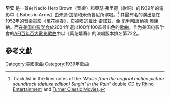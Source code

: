 '''早安''' 是一首由 Nacio Herb Brown（音樂）和亞瑟·弗里德（歌詞）的1939年的電影中《 Babes in Arms》由朱迪·加蘭和米奇魯尼所演唱。<ref name="tracklist">Track list in the liner notes of the ''"Music from the original motion picture soundtrack (deluxe edition) Singin' in the Rain"'' double CD by [[Rhino_Entertainment|Rhino Entertainment]] and [[Turner_Classic_Movies|Turner Classic Movies]]. <!-- Ref from [[Singin'_in_the_Rain|Singin' in the Rain]] --></ref> 其最有名的演出是在1952年的音樂電影《[[萬花嬉春|萬花嬉春]]》，它被唱的戴比·雷諾茲，[[金·凱利|金·凱利]]和唐納德·奧康納。而在[[美国电影学会|美国电影学会]]於2004年選出100年100首最出色的[[歌曲|歌曲]]，作为美国电影学會的[[AFI百年百大電影歌曲|AFI百年百大電影歌曲]]中以《萬花嬉春》的演唱版本排名第72名。

== 參考文獻 ==
{{reflist}}

{{歌曲小作品}}
[[Category:美國歌曲|Category:美國歌曲]]
[[Category:1939年歌曲|Category:1939年歌曲]]